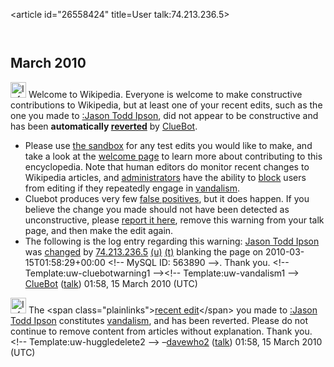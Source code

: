 <article id="26558424" title=User talk:74.213.236.5>
	<talkpage id="26558424" title="User talk:74.213.236.5">


== March 2010 ==
[[Image:Information.svg|left|25px]] Welcome to Wikipedia. Everyone is welcome to make constructive contributions to Wikipedia, but at least one of your recent edits, such as the one you made to [[:Jason Todd Ipson]], did not appear to be constructive and has been '''automatically [[Help:Reverting|reverted]]''' by [[User:ClueBot|ClueBot]]. 
* Please use [[Wikipedia:Sandbox|the sandbox]] for any test edits you would like to make, and take a look at the [[Wikipedia:Introduction|welcome page]] to learn more about contributing to this encyclopedia. Note that human editors do monitor recent changes to Wikipedia articles, and [[WP:ADMINS|administrators]] have the ability to [[WP:BLOCK|block]] users from editing if they repeatedly engage in [[WP:vandalism|vandalism]].
* Cluebot produces very few [[false positives]], but it does happen. If you believe the change you made should not have been detected as unconstructive, please [[User:ClueBot/FalsePositives|report it here]], remove this warning from your talk page, and then make the edit again. 
* The following is the log entry regarding this warning: [[Jason Todd Ipson]] was [http://en.wikipedia.org/w/index.php?title=Jason+Todd+Ipson&amp;diff=349923992&amp;oldid=348434961 changed] by [[Special:Contributions/74.213.236.5|74.213.236.5]] [[User:74.213.236.5|(u)]] [[User talk:74.213.236.5|(t)]] blanking the page on 2010-03-15T01:58:29+00:00 &lt;!-- MySQL ID: 563890 --&gt;. Thank you. &lt;!-- Template:uw-cluebotwarning1 --&gt;&lt;!-- Template:uw-vandalism1 --&gt; [[User:ClueBot|ClueBot]] ([[User talk:ClueBot|talk]]) 01:58, 15 March 2010 (UTC)

[[Image:Information.png|25px]] The &lt;span class=&quot;plainlinks&quot;&gt;[http://en.wikipedia.org/wiki/Jason_Todd_Ipson?diff=349924016 recent edit]&lt;/span&gt; you made to [[:Jason Todd Ipson]] constitutes [[Wikipedia:Vandalism|vandalism]], and has been reverted. Please do not continue to remove content from articles without explanation. Thank you. &lt;!-- Template:uw-huggledelete2 --&gt; –[[User:davewho2|davewho2]] ([[User talk:davewho2|talk]]) 01:58, 15 March 2010 (UTC)
	</talkpage>
</article>